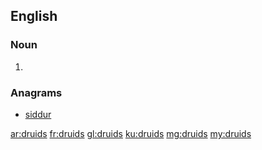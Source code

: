 ==English==

===Noun===
{{head|en|noun plural form}}

# {{plural of|druid|lang=en}}

===Anagrams===
* [[siddur#English|siddur]]

[[ar:druids]]
[[fr:druids]]
[[gl:druids]]
[[ku:druids]]
[[mg:druids]]
[[my:druids]]